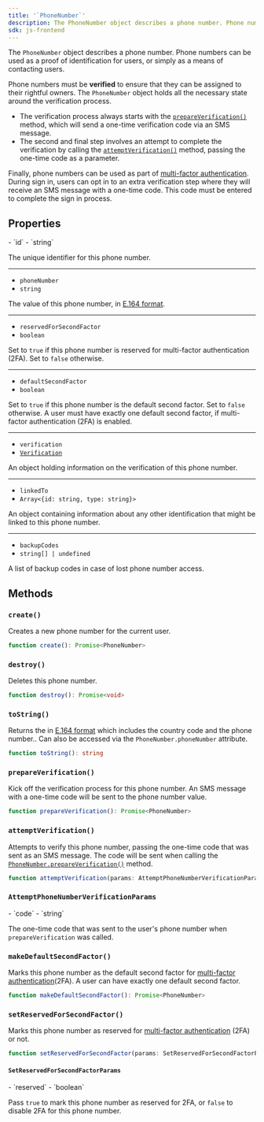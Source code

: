 ```yaml
---
title: '`PhoneNumber`'
description: The PhoneNumber object describes a phone number. Phone numbers can be used as a proof of identification for users, or simply as a means of contacting users.
sdk: js-frontend
---
```


The `PhoneNumber` object describes a phone number. Phone numbers can be used as a proof of identification for users, or simply as a means of contacting users.

Phone numbers must be **verified** to ensure that they can be assigned to their rightful owners. The `PhoneNumber` object holds all the necessary state around the verification process.

- The verification process always starts with the [`prepareVerification()`](#prepare-verification) method, which will send a one-time verification code via an SMS message.
- The second and final step involves an attempt to complete the verification by calling the [`attemptVerification()`](#attempt-verification) method, passing the one-time code as a parameter.

Finally, phone numbers can be used as part of [multi-factor authentication](/docs/guides/configure/auth-strategies/sign-up-sign-in-options#multi-factor-authentication). During sign in, users can opt in to an extra verification step where they will receive an SMS message with a one-time code. This code must be entered to complete the sign in process.

## Properties

<Properties>
  - `id`
  - `string`

  The unique identifier for this phone number.

  ---

  - `phoneNumber`
  - `string`

  The value of this phone number, in [E.164 format](https://en.wikipedia.org/wiki/E.164).

  ---

  - `reservedForSecondFactor`
  - `boolean`

  Set to `true` if this phone number is reserved for multi-factor authentication (2FA). Set to `false` otherwise.

  ---

  - `defaultSecondFactor`
  - `boolean`

  Set to `true` if this phone number is the default second factor. Set to `false` otherwise. A user must have exactly one default second factor, if multi-factor authentication (2FA) is enabled.

  ---

  - `verification`
  - [`Verification`](/docs/references/javascript/types/verification)

  An object holding information on the verification of this phone number.

  ---

  - `linkedTo`
  - `Array<{id: string, type: string}>`

  An object containing information about any other identification that might be linked to this phone number.

  ---

  - `backupCodes`
  - `string[] | undefined`

  A list of backup codes in case of lost phone number access.
</Properties>

## Methods

### `create()`

Creates a new phone number for the current user.

```typescript
function create(): Promise<PhoneNumber>
```

### `destroy()`

Deletes this phone number.

```typescript
function destroy(): Promise<void>
```

### `toString()`

Returns the in [E.164 format](https://en.wikipedia.org/wiki/E.164) which includes the country code and the phone number.. Can also be accessed via the `PhoneNumber.phoneNumber` attribute.

```typescript
function toString(): string
```

### `prepareVerification()`

Kick off the verification process for this phone number. An SMS message with a one-time code will be sent to the phone number value.

```typescript
function prepareVerification(): Promise<PhoneNumber>
```

### `attemptVerification()`

Attempts to verify this phone number, passing the one-time code that was sent as an SMS message. The code will be sent when calling the [`PhoneNumber.prepareVerification()`](#prepare-verification) method.

```typescript
function attemptVerification(params: AttemptPhoneNumberVerificationParams): Promise<PhoneNumber>
```

### `AttemptPhoneNumberVerificationParams`

<Properties>
  - `code`
  - `string`

  The one-time code that was sent to the user's phone number when `prepareVerification` was called.
</Properties>

### `makeDefaultSecondFactor()`

Marks this phone number as the default second factor for [multi-factor authentication](/docs/guides/development/custom-flows/email-password-mfa)(2FA). A user can have exactly one default second factor.

```typescript
function makeDefaultSecondFactor(): Promise<PhoneNumber>
```

### `setReservedForSecondFactor()`

Marks this phone number as reserved for [multi-factor authentication](/docs/guides/development/custom-flows/email-password-mfa) (2FA) or not.

```typescript
function setReservedForSecondFactor(params: SetReservedForSecondFactorParams): Promise<PhoneNumber>
```

#### `SetReservedForSecondFactorParams`

<Properties>
  - `reserved`
  - `boolean`

  Pass `true` to mark this phone number as reserved for 2FA, or `false` to disable 2FA for this phone number.
</Properties>
